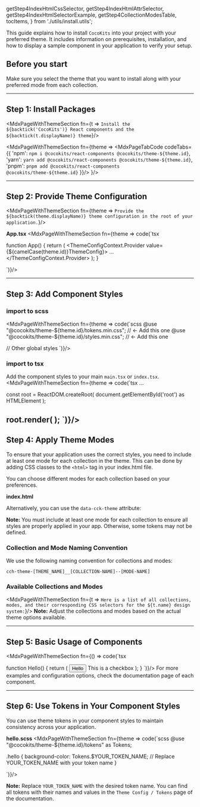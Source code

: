   getStep4IndexHtmlCssSelector,
  getStep4IndexHtmlAttrSelector,
  getStep4IndexHtmlSelectorExample,
  getStep4CollectionModesTable,
  tocItems,
} from './utils/install.utils';


<Meta title='Getting Started/Install'/>

<MdxPage breadcrumb='Getting Started' title="Installation Guide" tocItems={tocItems}>

This guide explains how to install `CocoKits` into your project with your preferred theme.
It includes information on prerequisites, installation, and how to display a sample component in your application to verify your setup.

## Before you start
Make sure you select the theme that you want to install along with your preferred mode from each collection.

------------------------------------------------------------------
## Step 1: Install Packages

<MdxPageWithThemeSection fn={t => `Install the ${backtick('CocoKits')} React components and the ${backtick(t.displayName)} theme`}/>

<MdxPageWithThemeSection fn={theme =>
  <MdxPageTabCode codeTabs={{
  'npm': `npm i @cocokits/react-components @cocokits/theme-${theme.id}`,
  'yarn': `yarn add @cocokits/react-components @cocokits/theme-${theme.id}`,
  'pnpm': `pnpm add @cocokits/react-components @cocokits/theme-${theme.id}`
  }}/>
}/>

------------------------------------------------------------------

## Step 2: Provide Theme Configuration

<MdxPageWithThemeSection fn={theme => `Provide the ${backtick(theme.displayName)} theme configuration in the root of your application.`}/>

**App.tsx**
<MdxPageWithThemeSection fn={theme => code(`tsx

function App() {
  return (
    <ThemeConfigContext.Provider value={${camelCase(theme.id)}ThemeConfig}>
      ...
    </ThemeConfigContext.Provider>
  );
}

`)}/>

------------------------------------------------------------------

## Step 3: Add Component Styles


### import to scss
<MdxPageWithThemeSection fn={theme => code(`scss
@use "@cocokits/theme-${theme.id}/tokens.min.css"; // <- Add this one
@use "@cocokits/theme-${theme.id}/styles.min.css"; // <- Add this one

// Other global styles
`)}/>

### import to tsx
Add the component styles to your main `main.tsx` or `index.tsx`.
<MdxPageWithThemeSection fn={theme => code(`tsx
...

const root = ReactDOM.createRoot(
  document.getElementById('root') as HTMLElement
);

root.render(
  <StrictMode>
    <App />
  </StrictMode>
);
`)}/>
------------------------------------------------------------------

## Step 4: Apply Theme Modes

To ensure that your application uses the correct styles, you need to include at least one mode for each collection in the theme.
This can be done by adding CSS classes to the `<html>` tag in your index.html file.

You can choose different modes for each collection based on your preferences.

**index.html**
<MdxPageWithThemeSection fn={getStep4IndexHtmlCssSelector}/>

Alternatively, you can use the `data-cck-theme` attribute:

<MdxPageWithThemeSection fn={getStep4IndexHtmlAttrSelector}/>

**Note:** You must include at least one mode for each collection to ensure all styles are properly applied in your app. Otherwise,
some tokens may not be defined.

### Collection and Mode Naming Convention
We use the following naming convention for collections and modes:

````
cch-theme-[THEME_NAME]__[COLLECTION-NAME]--[MODE-NAME]
````

<MdxPageWithThemeSection fn={getStep4IndexHtmlSelectorExample}/>

### Available Collections and Modes

<MdxPageWithThemeSection fn={t => `Here is a list of all collections, modes, and their corresponding CSS selectors for the ${t.name} design system:`}/>
<MdxPageWithThemeSection fn={getStep4CollectionModesTable}/>
**Note:** Adjust the collections and modes based on the actual theme options available.



------------------------------------------------------------------

## Step 5: Basic Usage of Components

<MdxPageWithThemeSection fn={() => code(`tsx

function Hello() {
  return (
    <Button>Hello</Button>
    <Checkbox>This is a checkbox</Checkbox>
  );
}
`)}/>
For more examples and configuration options, check the documentation page of each component.

------------------------------------------------------------------

## Step 6: Use Tokens in Your Component Styles
You can use theme tokens in your component styles to maintain consistency across your application.

**hello.scss**
<MdxPageWithThemeSection fn={theme => code(`scss
@use "@cocokits/theme-${theme.id}/tokens" as Tokens;

.hello {
  background-color: Tokens.$YOUR_TOKEN_NAME; // Replace YOUR_TOKEN_NAME with your token name
}

`)}/>


**Note:** Replace `YOUR_TOKEN_NAME` with the desired token name.
You can find all tokens with their names and values in the `Theme Config / Tokens` page of the documentation.

</MdxPage>

